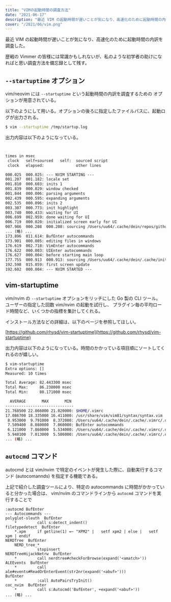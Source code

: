 ```yaml
---
title: "VIMの起動時間の調査方法"
date: "2021-06-17"
description: "最近 VIM の起動時間が遅いことが気になり、高速化のために起動時間の内訳を調査した。いくつかの調査方法を試したため、備忘録として残す。"
cover: "/2021/06/vim.png"
---
```


最近 VIM の起動時間が遅いことが気になり、高速化のために起動時間の内訳を調査した。

歴戦の Vimmer の皆様には常識かもしれないが、私のような初学者の助けになればと思い調査方法を備忘録として残す。

## `--startuptime` オプション

vim/neovim には `--startuptime` という起動時間の内訳を調査するための
オプションが用意されている。

以下のようにして用いる。オプションの後ろに指定したファイルパスに、起動ログが出力される。

```sh
$ vim --startuptime /tmp/startup.log
```

出力内容は以下のようになっている。

```txt


times in msec
 clock   self+sourced   self:  sourced script
 clock   elapsed:              other lines

000.025  000.025: --- NVIM STARTING ---
001.207  001.182: locale set
001.810  000.603: inits 1
001.839  000.029: window checked
001.844  000.006: parsing arguments
002.439  000.595: expanding arguments
002.535  000.096: inits 2
003.307  000.773: init highlight
003.740  000.433: waiting for UI
006.699  002.959: done waiting for UI
006.719  000.020: initialized screen early for UI
007.986  000.208  000.208: sourcing /Users/uu64/.cache/dein/repos/github.com/Shougo/dein.vim/autoload/dein.vim
... (略) ...
173.896  011.614: BufEnter autocommands
173.901  000.005: editing files in windows
176.619  002.718: VimEnter autocommands
176.622  000.003: UIEnter autocommands
176.627  000.004: before starting main loop
177.755  000.913  000.913: sourcing /Users/uu64/.cache/dein/.cache/init.vim/.dein/autoload/coc/float.vim
192.598  015.059: first screen update
192.602  000.004: --- NVIM STARTED ---
```


## vim-startuptime 

vim/nvim の `--startuptime` オプションをリッチにした Go 製の CLI ツール。
ユーザーの指定した回数 vim/nvim の起動を試行し、
プラグイン毎の平均ロード時間など、いくつかの指標を集計してくれる。

インストール方法などの詳細は、以下のページを参照してほしい。

[https://github.com/rhysd/vim-startuptime](https://github.com/rhysd/vim-startuptime)

出力内容は以下のようになっている。時間のかかっている項目順にソートしてくれるのが嬉しい。

```sh
$ vim-startuptime
Extra options: []
Measured: 10 times

Total Average: 82.443300 msec
Total Max:     86.238000 msec
Total Min:     80.171000 msec

  AVERAGE       MAX       MIN
------------------------------
21.768500 22.866000 21.020000: $HOME/.vimrc
17.086700 18.335000 16.411000: /usr/share/vim/vim81/syntax/syntax.vim
 8.953000  9.791000  8.372000: /Users/uu64/.cache/dein/.cache/.vimrc/.dein/plugin/NERD_tree.vim
 7.509400  8.080000  7.060000: BufEnter autocommands
 6.121000  7.860000  5.534000: /Users/uu64/.cache/dein/.cache/.vimrc/.dein/autoload/fugitive.vim
 5.948100  7.013000  5.586000: /Users/uu64/.cache/dein/.cache/.vimrc/.dein/plugin/coc.vim
... (略) ...
```


## `autocmd` コマンド

autocmd とは vim/nvim で特定のイベントが発生した際に、自動実行するコマンド (autocomannds) を指定する機能である。

上記で紹介した調査ツールにより、特定の autocommands に時間がかかっていると分かった場合は、 vim/nvim のコマンドラインから `autocmd` コマンドを実行することで

```
:autocmd BufEnter
--- Autocommands ---
polyglot-sleuth  BufEnter
    *         call s:detect_indent()
filetypedetect  BufEnter
    *.xpm     if getline(1) =~ "XPM2" |   setf xpm2 | else |   setf xpm | endif
NERDTree  BufEnter
    NERD_tree_*
              stopinsert
NERDTreeHijackNetrw  BufEnter
    *         call nerdtree#checkForBrowse(expand('<amatch>'))
ALEEvents  BufEnter
    *         call ale#events#ReadOrEnterEvent(str2nr(expand('<abuf>')))
BufEnter
    *         :call AutoPairsTryInit()
coc_nvim  BufEnter
    *         call s:Autocmd('BufEnter', +expand('<abuf>'))
... (略) ...
```



